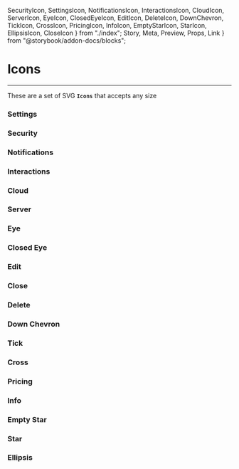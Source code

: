   SecurityIcon,
  SettingsIcon,
  NotificationsIcon,
  InteractionsIcon,
  CloudIcon,
  ServerIcon,
  EyeIcon,
  ClosedEyeIcon,
  EditIcon,
  DeleteIcon,
  DownChevron,
  TickIcon,
  CrossIcon,
  PricingIcon,
  InfoIcon,
  EmptyStarIcon,
  StarIcon,
  EllipsisIcon,
  CloseIcon
} from "./index";
  Story,
  Meta,
  Preview,
  Props,
  Link
} from "@storybook/addon-docs/blocks";

<Meta title="Misc/Icons" component={Icons} />

# Icons

<hr />


These are a set of SVG **`Icons`** that accepts any size

### Settings
<Preview withSource="open">
  <Story name="Settings">
    <SettingsIcon size={32} />
  </Story>
</Preview>

### Security
<Preview withSource="open">
  <Story name="Security">
    <SecurityIcon size={32} />
  </Story>
</Preview>

### Notifications
<Preview withSource="open">
  <Story name="Notifications">
    <NotificationsIcon size={32} />
  </Story>
</Preview>

### Interactions
<Preview withSource="open">
  <Story name="Interactions">
    <InteractionsIcon size={32} />
  </Story>
</Preview>

### Cloud
<Preview withSource="open">
  <Story name="Cloud">
    <CloudIcon size={32} />
  </Story>
</Preview>

### Server
<Preview withSource="open">
  <Story name="Server">
    <ServerIcon size={32} />
  </Story>
</Preview>

### Eye
<Preview withSource="open">
  <Story name="Eye">
    <EyeIcon size={32} />
  </Story>
</Preview>


### Closed Eye
<Preview withSource="open">
  <Story name="Closed Eye">
    <ClosedEyeIcon size={32} />
  </Story>
</Preview>

### Edit
<Preview withSource="open">
  <Story name="Edit">
    <EditIcon size={32} />
  </Story>
</Preview>

### Close
<Preview withSource="open">
  <Story name="Close">
          <CloseIcon size={32} />
  </Story>
</Preview>

### Delete
<Preview withSource="open">
  <Story name="Delete">
    <DeleteIcon size={32} />
  </Story>
</Preview>

### Down Chevron
<Preview withSource="open">
  <Story name="DownChevron">
    <DownChevron size={32} />
  </Story>
</Preview>

### Tick
<Preview withSource="open">
  <Story name="Tick">
    <TickIcon size={32} />
  </Story>
</Preview>

### Cross
<Preview withSource="open">
  <Story name="Cross">
    <CrossIcon size={32} />
  </Story>
</Preview>

### Pricing
<Preview withSource="open">
  <Story name="Pricing">
    <PricingIcon size={32} />
  </Story>
</Preview>

### Info
<Preview withSource="open">
  <Story name="Info">
    <InfoIcon size={32} />
  </Story>
</Preview>

### Empty Star
<Preview withSource="open">
  <Story name="Empty Star">
    <EmptyStarIcon size={32} />
  </Story>
</Preview>

### Star
<Preview withSource="open">
  <Story name="Star">
    <StarIcon size={32} />
  </Story>
</Preview>

### Ellipsis
<Preview withSource="open">
  <Story name="Ellipsis">
    <EllipsisIcon size={32} />
  </Story>
</Preview>
